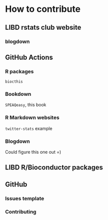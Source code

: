 # How to contribute

## LIBD rstats club website

### blogdown

## GitHub Actions

### R packages

`biocthis`

### Bookdown

`SPEAQeasy`, this book

### R Markdown websites

`twitter-stats` example

### Blogdown

Could figure this one out =)

## LIBD R/Bioconductor packages

## GitHub

### Issues template

### Contributing

### 
